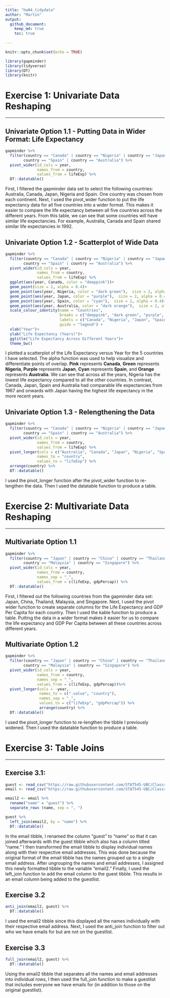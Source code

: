 ```yaml
---
title: "hw04_tidydata"
author: "Martin"
output: 
  github_document:
    keep_md: true
    toc: true
  
---
```



```r
knitr::opts_chunk$set(echo = TRUE)
```

```r
library(gapminder)
library(tidyverse)
library(DT)
library(knitr)
```
# **Exercise 1: Univariate Data Reshaping**

------------------------------

## **Univariate Option 1.1 - Putting Data in Wider Format: Life Expectancy** 
```r
gapminder %>%
  filter(country == "Canada" | country == "Nigeria" | country == "Japan" | 
        country == "Spain" | country == "Australia") %>%
  pivot_wider(id_cols = year,
              names_from = country,
              values_from = lifeExp) %>%
  DT::datatable()
```

First, I filtered the gapminder data set to select the following countries: Australia, Canada,  Japan, Nigeria and Spain. One country was chosen from each continent. Next, I used the pivot_wider function to put the life expectancy data for all five countries into a wider format. This makes it easier to compare the life expectancy between all five countries across the different years. From this table, we can see that some countries will have similar life expectancies. For example, Australia, Canada and Spain shared similar life expectancies in 1992.

## **Univariate Option 1.2 - Scatterplot of Wide Data**
```r
gapminder %>%
  filter(country == "Canada" | country == "Nigeria" | country == "Japan" | 
        country == "Spain" | country == "Australia") %>%
  pivot_wider(id_cols = year,
              names_from = country,
              values_from = lifeExp) %>%
  ggplot(aes(year, Canada, color = "deeppink"))+
  geom_point(size = 2, alpha = 0.4)+
  geom_point(aes(year, Nigeria, color = "dark green"),  size = 2, alpha = 0.4)+
  geom_point(aes(year, Japan, color = "purple"),  size = 2, alpha = 0.4)+
  geom_point(aes(year, Spain, color = "cyan"),  size = 2, alpha = 0.4)+
  geom_point(aes(year, Australia, color = "dark orange"),  size = 2, alpha = 0.4)+
  scale_colour_identity(name = "Countries",
                        breaks = c("deeppink", "dark green", "purple", "cyan", "dark orange"),
                        labels = c("Canada", "Nigeria", "Japan", "Spain", "Australia"),
                        guide = "legend") +
  xlab("Year")+
  ylab("Life Expectancy (Years)")+
  ggtitle("Life Expectancy Across Different Years")+
  theme_bw()
```

I plotted a scatterplot of the Life Expectancy versus Year for the 5 countries I have selected. The alpha function was used to help visualize and differentiate points of overlap. **Pink** represents **Canada**, **Green** represents **Nigeria**, **Purple** represents **Japan**, **Cyan** represents **Spain**, and **Orange** represents **Australia**. We can see that across all the years, Nigeria has the lowest life expectancy compared to all the other countries. In contrast, Canada, Japan, Spain and Australia had comparable life expectancies from 1967 and onwards with Japan having the highest life expectancy in the more recent years. 

## **Univariate Option 1.3 - Relengthening the Data**
```r
gapminder %>%
  filter(country == "Canada" | country == "Nigeria" | country == "Japan" | 
        country == "Spain" | country == "Australia") %>%
  pivot_wider(id_cols = year,
              names_from = country,
              values_from = lifeExp) %>%
  pivot_longer(cols = c("Australia", "Canada", "Japan", "Nigeria", "Spain"),
              names_to = "country",
              values_to = "lifeExp") %>%
  arrange(country) %>%
  DT::datatable()
```

I used the pivot_longer function after the pivot_wider function to re-lengthen the data. Then I used the datatable function to produce a table.

# **Exercise 2: Multivariate Data Reshaping**

--------------------------------------------

## **Multivariate Option 1.1**
```r
gapminder %>%
  filter(country == "Japan" | country == "China" | country == "Thailand" | 
        country == "Malaysia" | country == "Singapore") %>%
  pivot_wider(id_cols = year,
              names_from = country,
              names_sep = "_",
              values_from = c(lifeExp, gdpPercap)) %>%
  DT::datatable()
```

First, I filtered out the following countries from the gapminder data set: Japan, China, Thailand, Malaysia, and Singapore. Next, I used the pivot wider function to create separate columns for the Life Expectancy and GDP Per Capita for each country. Then I used the kable function to produce a table. Putting the data in a wider format makes it easier for us to compare the life expectancy and GDP Per Capita between all these countries across different years.

## **Multivariate Option 1.2**
```r
gapminder %>%
  filter(country == "Japan" | country == "China" | country == "Thailand" | 
        country == "Malaysia" | country == "Singapore") %>%
  pivot_wider(id_cols = year,
              names_from = country,
              names_sep = "_",
              values_from = c(lifeExp, gdpPercap))%>%
  pivot_longer(cols = -year,
               names_to = c(".value", "country"),
               names_sep = "_",
               values_to = c("lifeExp", "gdpPercap")) %>%
               arrange(country) %>%
  DT::datatable()
```

I used the pivot_longer function to re-lengthen the tibble I previously widened. Then I used the datatable function to produce a table.

# **Exercise 3: Table Joins**

---------------------------

## **Exercise 3.1:** 
```r
guest <- read_csv("https://raw.githubusercontent.com/STAT545-UBC/Classroom/master/data/wedding/attend.csv")
email <- read_csv("https://raw.githubusercontent.com/STAT545-UBC/Classroom/master/data/wedding/emails.csv")
```



```r
email2 <- email %>%
  rename("name" = "guest") %>%
  separate_rows (name, sep = ", ")

guest %>% 
  left_join(email2, by = "name") %>%
  DT::datatable()
```

In the email tibble, I renamed the column "guest" to "name" so that it can joined afterwards with the guest tibble which also has a column titled "name." I then transformed the email tibble to display individual names along with their respective email addresses. This was done because the original format of the email tibble has the names grouped up to a single email address. After ungrouping the names and email addresses, I assigned this newly formatted tibble to the variable "email2." Finally, I used the left_join function to add the email column to the guest tibble. This results in an email column being added to the guestlist. 


## **Exercise 3.2**
```r
anti_join(email2, guest) %>%
  DT::datatable()
```

I used the email2 tibble since this displayed all the names individually with their respective email address. Next, I used the anti_join function to filter out who we have emails for but are not on the guestlist. 

## **Exercise 3.3**
```r
full_join(email2, guest) %>%
  DT::datatable()
```

Using the email2 tibble that separates all the names and email addresses into individual rows, I then used the full_join function to make a guestlist that includes everyone we have emails for (in addition to those on the original guestlist). 



